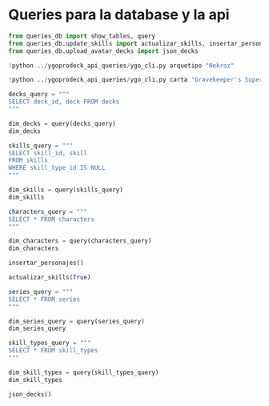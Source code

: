 # Queries para la database y la api

```python
from queries_db import show_tables, query
from queries_db.update_skills import actualizar_skills, insertar_personajes
from queries_db.upload_avatar_decks import json_decks
```


```python
!python ../ygoprodeck_api_queries/ygo_cli.py arquetipo "Nekroz"
```


```python
!python ../ygoprodeck_api_queries/ygo_cli.py carta "Gravekeeper's Supernaturalist"
```

```python
decks_query = """
SELECT deck_id, deck FROM decks
"""

dim_decks = query(decks_query)
dim_decks
```

```python
skills_query = """
SELECT skill_id, skill
FROM skills
WHERE skill_type_id IS NULL
"""

dim_skills = query(skills_query)
dim_skills
```

```python
characters_query = """
SELECT * FROM characters
"""

dim_characters = query(characters_query)
dim_characters
```

```python
insertar_personajes()
```

```python
actualizar_skills(True)
```

```python
series_query = """
SELECT * FROM series
"""

dim_series_query = query(series_query)
dim_series_query
```

```python
skill_types_query = """
SELECT * FROM skill_types
"""

dim_skill_types = query(skill_types_query)
dim_skill_types
```


```python
json_decks()
```
